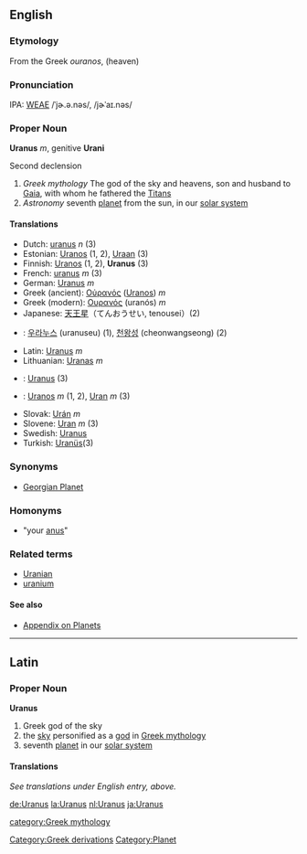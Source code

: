 ==English==
===Etymology===
From the Greek ''ouranos'', (heaven)

===Pronunciation===
IPA: [[WEAE]] /ˈjɚ.ə.nəs/, /jɚˈaɪ.nəs/

=== Proper Noun ===
'''Uranus''' ''m'', genitive '''Urani'''

Second declension

# ''Greek mythology'' The god of the sky and heavens, son and husband to [[Gaia]], with whom he fathered the [[Titans]]
# ''Astronomy'' seventh [[planet]] from the sun, in our [[solar system]]

==== Translations ====
*Dutch: [[uranus]] ''n'' (3)
*Estonian: [[Uranos]] (1, 2), [[Uraan]] (3)
*Finnish: [[Uranos]] (1, 2), '''Uranus''' (3)
*French: [[uranus]] ''m'' (3)
*German: [[Uranus]] ''m''
*Greek (ancient): [[Οὐρανός]] ([[Uranos]]) ''m''
*Greek (modern): [[Ουρανός]] (uranós) ''m''
*Japanese: [[天王星]]（てんおうせい, tenousei）(2)
*{{ko}}: [[우라누스]] (uranuseu) (1), [[천왕성]] (cheonwangseong) (2)
*Latin: [[Uranus]] ''m''
*Lithuanian: [[Uranas]] ''m''
*{{ms}}: [[Uranus]] (3)
*{{pl}}: [[Uranos]] ''m'' (1, 2), [[Uran]] ''m'' (3)
*Slovak: [[Urán]] ''m''
*Slovene: [[Uran]] ''m'' (3)
*Swedish: [[Uranus]]
*Turkish: [[Uranüs]](3)

===Synonyms===
* [[Georgian Planet]]

===Homonyms===
*"your [[anus]]"

===Related terms===
*[[Uranian]]
*[[uranium]]

==== See also ====
*[[Wiktionary_Appendix:Planets|Appendix on Planets]]

----

==Latin==
===Proper Noun===
'''Uranus'''

# Greek god of the sky
# the [[sky]] personified as a [[god]] in [[Greek mythology]]
# seventh [[planet]] in our [[solar system]]

====Translations====
''See translations under English entry, above.''

[[de:Uranus]]
[[la:Uranus]]
[[nl:Uranus]]
[[ja:Uranus]]

[[category:Greek mythology]]
[[Category:Greek derivations]]
[[Category:Planet]]